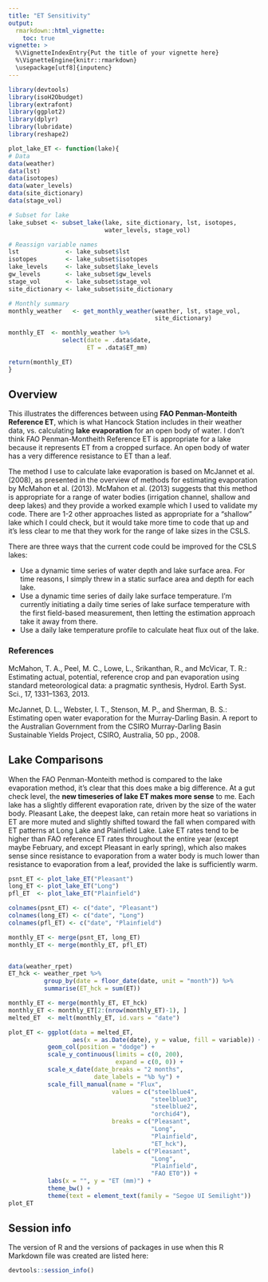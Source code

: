 ```yaml
---
title: "ET Sensitivity"
output: 
  rmarkdown::html_vignette:
    toc: true
vignette: >
  %\VignetteIndexEntry{Put the title of your vignette here}
  %\VignetteEngine{knitr::rmarkdown}
  \usepackage[utf8]{inputenc}
---
```


```r
library(devtools)
library(isoH2Obudget)
library(extrafont)
library(ggplot2)
library(dplyr)
library(lubridate)
library(reshape2)
```

```r
plot_lake_ET <- function(lake){
# Data
data(weather)
data(lst)
data(isotopes)
data(water_levels)
data(site_dictionary)
data(stage_vol)

# Subset for lake
lake_subset <- subset_lake(lake, site_dictionary, lst, isotopes, 
                           water_levels, stage_vol)

# Reassign variable names
lst             <- lake_subset$lst
isotopes        <- lake_subset$isotopes
lake_levels     <- lake_subset$lake_levels
gw_levels       <- lake_subset$gw_levels
stage_vol       <- lake_subset$stage_vol
site_dictionary <- lake_subset$site_dictionary

# Monthly summary
monthly_weather   <- get_monthly_weather(weather, lst, stage_vol, 
                                         site_dictionary)

monthly_ET  <- monthly_weather %>%
               select(date = .data$date, 
                      ET = .data$ET_mm)

return(monthly_ET)
}
```

## Overview

This illustrates the differences between using **FAO Penman-Monteith Reference
ET**, which is what Hancock Station includes in their weather data, vs.
calculating **lake evaporation** for an open body of water. I don't think FAO
Penman-Montheith Reference ET is appropriate for a lake because it represents ET
from a cropped surface. An open body of water has a very difference
resistance to ET than a leaf.

The method I use to calculate lake evaporation is based on McJannet et al.
(2008), as presented in the overview of methods for estimating
evaporation by McMahon et al. (2013). McMahon et al. (2013) suggests that this
method is appropriate for a range of water bodies (irrigation channel, shallow
and deep lakes) and they provide a worked example which I used to validate my
code. There are 1-2 other approaches listed as appropriate for a "shallow" lake
which I could check, but it would take more time to code that up and it's less
clear to me that they work for the range of lake sizes in the CSLS.

There are three ways that the current code could be improved for the CSLS
lakes:

* Use a dynamic time series of water depth and lake surface area. For time
reasons, I simply threw in a static surface area and depth for each lake.
* Use a dynamic time series of daily lake surface temperature. I'm currently
initiating a daily time series of lake surface temperature with the first
field-based measurement, then letting the estimation approach take it away from
there.
* Use a daily lake temperature profile to calculate heat flux out of the lake.

### References

McMahon, T. A., Peel, M. C., Lowe, L., Srikanthan, R., and McVicar, T. R.:
Estimating actual, potential, reference crop and pan evaporation using standard
meteorological data: a pragmatic synthesis, Hydrol. Earth Syst. Sci., 17,
1331–1363, 2013.

McJannet, D. L., Webster, I. T., Stenson, M. P., and Sherman, B. S.: Estimating
open water evaporation for the Murray-Darling Basin. A report to the Australian
Government from the CSIRO Murray-Darling Basin Sustainable Yields Project,
CSIRO, Australia, 50 pp., 2008.

## Lake Comparisons

When the FAO Penman-Monteith method is compared to the lake evaporation method,
it's clear that this does make a big difference. At a gut check level, the **new
timeseries of lake ET makes more sense** to me. Each lake has a slightly
different evaporation rate, driven by the size of the water body. Pleasant Lake,
the deepest lake, can retain more heat so variations in ET are more muted and
slightly shifted toward the fall when compared with ET patterns at Long Lake and
Plainfield Lake. Lake ET rates tend to be higher than FAO reference ET rates
throughout the entire year (except maybe February, and except Pleasant in early
spring), which also makes sense since resistance to evaporation from a water
body is much lower than resistance to evaporation from a leaf, provided the lake
is sufficiently warm.

```r
psnt_ET <- plot_lake_ET("Pleasant")
long_ET <- plot_lake_ET("Long")
pfl_ET  <- plot_lake_ET("Plainfield")

colnames(psnt_ET) <- c("date", "Pleasant")
colnames(long_ET) <- c("date", "Long")
colnames(pfl_ET) <- c("date", "Plainfield")

monthly_ET <- merge(psnt_ET, long_ET)
monthly_ET <- merge(monthly_ET, pfl_ET)


data(weather_rpet)
ET_hck <- weather_rpet %>%
          group_by(date = floor_date(date, unit = "month")) %>%
          summarise(ET_hck = sum(ET))

monthly_ET <- merge(monthly_ET, ET_hck)
monthly_ET <- monthly_ET[2:(nrow(monthly_ET)-1), ]
melted_ET  <- melt(monthly_ET, id.vars = "date")

plot_ET <- ggplot(data = melted_ET, 
                  aes(x = as.Date(date), y = value, fill = variable)) +
           geom_col(position = "dodge") +
           scale_y_continuous(limits = c(0, 200),
                              expand = c(0, 0)) +
           scale_x_date(date_breaks = "2 months",
                        date_labels = "%b %y") +
           scale_fill_manual(name = "Flux",
                             values = c("steelblue4", 
                                        "steelblue3", 
                                        "steelblue2", 
                                        "orchid4"),
                             breaks = c("Pleasant", 
                                        "Long", 
                                        "Plainfield", 
                                        "ET_hck"),
                             labels = c("Pleasant", 
                                        "Long", 
                                        "Plainfield", 
                                        "FAO ET0")) +
           labs(x = "", y = "ET (mm)") +
           theme_bw() + 
           theme(text = element_text(family = "Segoe UI Semilight"))
plot_ET
```

## Session info
The version of R and the versions of packages in use when this R Markdown file
was created are listed here:

```r
devtools::session_info()
```
